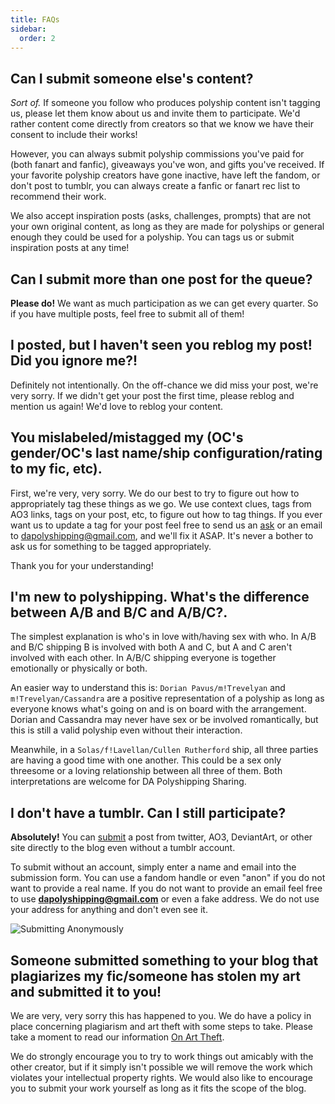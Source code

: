 ```yaml
---
title: FAQs
sidebar:
  order: 2
---
```



## Can I submit someone else's content?

_Sort of._ If someone you follow who produces polyship content isn't tagging us,
please let them know about us and invite them to participate. We'd rather
content come directly from creators so that we know we have their consent to
include their works!

However, you can always submit polyship commissions you've paid for (both fanart
and fanfic), giveaways you've won, and gifts you've received. If your favorite
polyship creators have gone inactive, have left the fandom, or don't post to
tumblr, you can always create a fanfic or fanart rec list to recommend their
work.

We also accept inspiration posts (asks, challenges, prompts) that are not your
own original content, as long as they are made for polyships or general enough
they could be used for a polyship. You can tags us or submit inspiration posts
at any time!

## Can I submit more than one post for the queue?

**Please do!** We want as much participation as we can get every quarter. So if
you have multiple posts, feel free to submit all of them!

## I posted, but I haven't seen you reblog my post! Did you ignore me?!

Definitely not intentionally. On the off-chance we did miss your post, we're
very sorry. If we didn't get your post the first time, please reblog and mention
us again! We'd love to reblog your content.

## You mislabeled/mistagged my (OC's gender/OC's last name/ship configuration/rating to my fic, etc).

First, we're very, very sorry. We do our best to try to figure out how to
appropriately tag these things as we go. We use context clues, tags from AO3
links, tags on your post, etc, to figure out how to tag things. If you ever want
us to update a tag for your post feel free to send us an
[ask](http://dapolyshipping.tumblr.com/ask) or an email to
dapolyshipping@gmail.com, and we'll fix it ASAP. It's never a bother to ask us
for something to be tagged appropriately.

Thank you for your understanding!

## I'm new to polyshipping. What's the difference between A/B and B/C and A/B/C?.

The simplest explanation is who's in love with/having sex with who. In A/B and
B/C shipping B is involved with both A and C, but A and C aren't involved with
each other. In A/B/C shipping everyone is together emotionally or physically or
both.

An easier way to understand this is: `Dorian Pavus/m!Trevelyan` and
`m!Trevelyan/Cassandra` are a positive representation of a polyship as long as
everyone knows what's going on and is on board with the arrangement. Dorian and
Cassandra may never have sex or be involved romantically, but this is still a
valid polyship even without their interaction.

Meanwhile, in a `Solas/f!Lavellan/Cullen Rutherford` ship, all three parties are
having a good time with one another. This could be a sex only threesome or a
loving relationship between all three of them. Both interpretations are welcome
for DA Polyshipping Sharing.

## I don't have a tumblr. Can I still participate?

**Absolutely!** You can [submit](https://dapolyshipping.tumblr.com/submit) a
post from twitter, AO3, DeviantArt, or other site directly to the blog even
without a tumblr account.

To submit without an account, simply enter a name and email into the submission
form. You can use a fandom handle or even "anon" if you do not want to provide a
real name. If you do not want to provide an email feel free to use
**dapolyshipping@gmail.com** or even a fake address. We do not use your address
for anything and don't even see it.

<Image src={submission} alt="Submitting Anonymously" />

## Someone submitted something to your blog that plagiarizes my fic/someone has stolen my art and submitted it to you!

We are very, very sorry this has happened to you. We do have a policy in place
concerning plagiarism and art theft with some steps to take. Please take a
moment to read our information [On Art Theft](/sharing/arttheft).

We do strongly encourage you to try to work things out amicably with the other
creator, but if it simply isn't possible we will remove the work which violates
your intellectual property rights. We would also like to encourage you to submit
your work yourself as long as it fits the scope of the blog.
